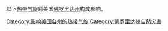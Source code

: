 以下[[热带气旋|热带气旋]]对美国[[佛罗里达州|佛罗里达州]]构成影响。

[[Category:影响美国各州的热带气旋|Category:影响美国各州的热带气旋]]
[[Category:佛罗里达州自然灾害|Category:佛罗里达州自然灾害]]